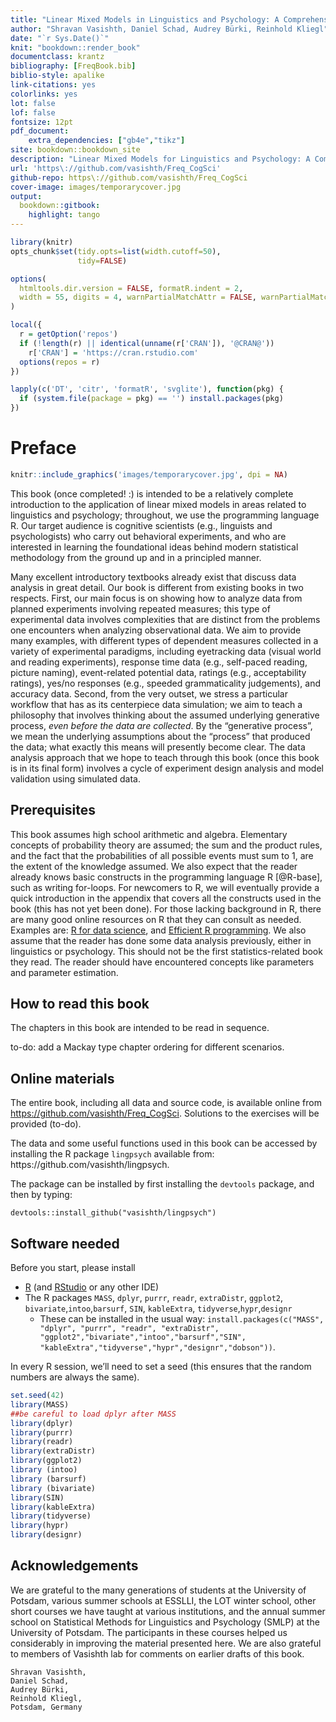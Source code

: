 ```yaml
--- 
title: "Linear Mixed Models in Linguistics and Psychology: A Comprehensive Introduction"
author: "Shravan Vasishth, Daniel Schad, Audrey Bürki, Reinhold Kliegl"
date: "`r Sys.Date()`"
knit: "bookdown::render_book"
documentclass: krantz
bibliography: [FreqBook.bib]
biblio-style: apalike
link-citations: yes
colorlinks: yes
lot: false
lof: false
fontsize: 12pt
pdf_document:
    extra_dependencies: ["gb4e","tikz"]
site: bookdown::bookdown_site
description: "Linear Mixed Models for Linguistics and Psychology: A Comprehensive Introduction"
url: 'https\://github.com/vasishth/Freq_CogSci'
github-repo: https\://github.com/vasishth/Freq_CogSci
cover-image: images/temporarycover.jpg
output:
  bookdown::gitbook:
    highlight: tango
---
```


```r
library(knitr)
opts_chunk$set(tidy.opts=list(width.cutoff=50),
               tidy=FALSE)

options(
  htmltools.dir.version = FALSE, formatR.indent = 2,
  width = 55, digits = 4, warnPartialMatchAttr = FALSE, warnPartialMatchDollar = FALSE
)

local({
  r = getOption('repos')
  if (!length(r) || identical(unname(r['CRAN']), '@CRAN@'))
    r['CRAN'] = 'https://cran.rstudio.com' 
  options(repos = r)
})

lapply(c('DT', 'citr', 'formatR', 'svglite'), function(pkg) {
  if (system.file(package = pkg) == '') install.packages(pkg)
})
```

# Preface {-}

```r
knitr::include_graphics('images/temporarycover.jpg', dpi = NA)
```

This book (once completed! :) is intended to be a relatively complete introduction to the application of linear mixed models in areas related to linguistics and psychology; throughout, we use the programming language R. Our target audience is cognitive scientists (e.g., linguists and psychologists) who carry out behavioral experiments, and who are interested in learning the foundational ideas behind modern statistical methodology from the ground up and in a principled manner. 

Many excellent introductory textbooks already exist that discuss data analysis in great detail. Our book is different from existing books in two respects. First, our main focus is on showing how to analyze data from planned experiments involving repeated measures; this type of experimental data involves complexities that are distinct from the problems one encounters when analyzing observational data. We aim to provide many examples, with different types of dependent measures collected in a variety of experimental paradigms, including 
eyetracking data (visual world and reading experiments), response time data (e.g., self-paced reading, picture naming), event-related potential data, ratings (e.g., acceptability ratings), yes/no responses (e.g., speeded grammaticality judgements), and accuracy data.  Second, from the very outset, we stress a particular workflow that has as its centerpiece data simulation; we aim to teach a philosophy that involves thinking about the assumed underlying generative process, *even before the data are collected*. By the "generative process", we mean the underlying assumptions about the "process" that produced the data; what exactly this means will presently become clear. 
The data analysis approach that we hope to teach through this book (once this book is in its final form) involves a cycle of experiment design analysis and model validation using simulated data.     

## Prerequisites {-}

This book assumes high school arithmetic and algebra. Elementary concepts of probability theory are assumed; the sum and the  product rules, and the fact that  the probabilities of all possible events must sum to 1, are the extent of the knowledge assumed.  We also expect that the reader already knows basic constructs in the programming language R [@R-base], such as writing for-loops. For newcomers to R, we will eventually provide a quick introduction in the appendix that covers all the constructs used in the book (this has not yet been done). For those lacking background in R, there are many good online resources on R that they can consult as needed. Examples are: [R for data science](https://r4ds.had.co.nz/), and [Efficient R programming](https://csgillespie.github.io/efficientR/). We also assume that the reader has done some data analysis previously, either in linguistics or psychology. This should not be the first statistics-related book they read. The reader should have encountered concepts like parameters and parameter estimation.

## How to read this book {-}

The chapters in this book are intended to be read in sequence.   

to-do: add a Mackay type chapter ordering for different scenarios.

## Online materials {-}

The entire book, including all data and source code, is available online from [https://github.com/vasishth/Freq\_CogSci](https://github.com/vasishth/Freq_CogSci). Solutions to the exercises will be provided (to-do).

The data and some useful functions used in this book can be accessed by installing the R package `lingpsych` available from: https://github.com/vasishth/lingpsych.

The package can be installed by first installing the `devtools` package, and then by typing:

`devtools::install_github("vasishth/lingpsych")`

## Software needed {-}

Before you start, please install

  - [R](https://cran.r-project.org/) (and [RStudio](https://www.rstudio.com/) or any other IDE)
  - The R packages `MASS`, `dplyr`, `purrr`, `readr`, `extraDistr`, `ggplot2`, `bivariate`,`intoo`,`barsurf`, `SIN`, `kableExtra`, `tidyverse`,`hypr`,`designr`
    - These can be installed in the usual way: `install.packages(c("MASS", "dplyr", "purrr", "readr", "extraDistr", "ggplot2","bivariate","intoo","barsurf","SIN",
    "kableExtra","tidyverse","hypr","designr","dobson"))`. 

In every R session, we'll need to set a seed (this ensures that the random numbers are always the same). 

```r
set.seed(42)
library(MASS)
##be careful to load dplyr after MASS
library(dplyr)
library(purrr)
library(readr)
library(extraDistr)
library(ggplot2)
library (intoo)
library (barsurf)
library (bivariate)
library(SIN)
library(kableExtra)
library(tidyverse)
library(hypr)
library(designr)
```


## Acknowledgements {-}

We are grateful to the many generations of students at the University of Potsdam, various summer schools at ESSLLI, the LOT winter school, other short courses we have taught at various institutions, and the annual summer school on Statistical Methods for Linguistics and Psychology (SMLP) at the University of Potsdam. The participants in these courses helped us considerably in improving the material presented here. We are also grateful to members of Vasishth lab for comments on earlier drafts of this book. 


```block2
Shravan Vasishth, 
Daniel Schad, 
Audrey Bürki,
Reinhold Kliegl, 
Potsdam, Germany
```

